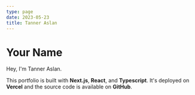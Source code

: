 ```yaml
---
type: page
date: 2023-05-23
title: Tanner Aslan
---
```


# Your Name

Hey, I'm Tanner Aslan.

This portfolio is built with **Next.js**, **React**, and **Typescript**. It's deployed on **Vercel** and the source code is available on **GitHub**.
